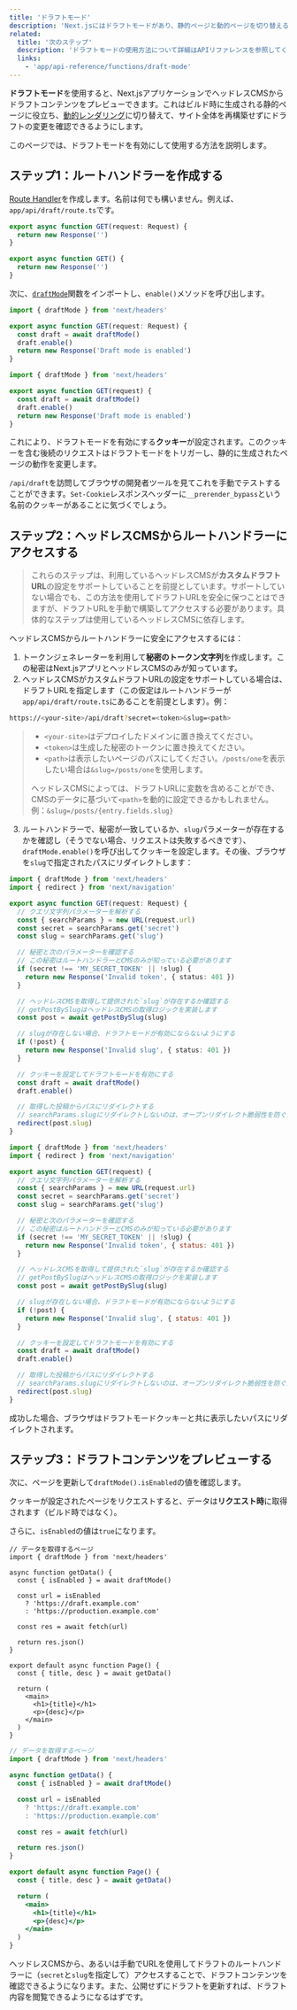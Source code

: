 ```yaml
---
title: 'ドラフトモード'
description: 'Next.jsにはドラフトモードがあり、静的ページと動的ページを切り替えることができます。App Routerでの利用方法をこちらで学ぶことができます。'
related:
  title: '次のステップ'
  description: 'ドラフトモードの使用方法について詳細はAPIリファレンスを参照してください。'
  links:
    - 'app/api-reference/functions/draft-mode'
---
```


**ドラフトモード**を使用すると、Next.jsアプリケーションでヘッドレスCMSからドラフトコンテンツをプレビューできます。これはビルド時に生成される静的ページに役立ち、[動的レンダリング](/docs/app/building-your-application/rendering/server-components#dynamic-rendering)に切り替えて、サイト全体を再構築せずにドラフトの変更を確認できるようにします。

このページでは、ドラフトモードを有効にして使用する方法を説明します。

## ステップ1：ルートハンドラーを作成する

[Route Handler](/docs/app/building-your-application/routing/route-handlers)を作成します。名前は何でも構いません。例えば、`app/api/draft/route.ts`です。

<Tabs>
<TabItem value="ts" label="TypeScript">

```ts title="app/api/draft/route.ts" switcher
export async function GET(request: Request) {
  return new Response('')
}
```
</TabItem>
<TabItem value="js" label="JavaScript">

```js title="app/api/draft/route.js" switcher
export async function GET() {
  return new Response('')
}
```
</TabItem>
</Tabs>


次に、[`draftMode`](/docs/app/api-reference/functions/draft-mode)関数をインポートし、`enable()`メソッドを呼び出します。

<Tabs>
<TabItem value="ts" label="TypeScript">

```ts title="app/api/draft/route.ts" switcher
import { draftMode } from 'next/headers'

export async function GET(request: Request) {
  const draft = await draftMode()
  draft.enable()
  return new Response('Draft mode is enabled')
}
```
</TabItem>
<TabItem value="js" label="JavaScript">

```js title="app/api/draft/route.js" switcher
import { draftMode } from 'next/headers'

export async function GET(request) {
  const draft = await draftMode()
  draft.enable()
  return new Response('Draft mode is enabled')
}
```
</TabItem>
</Tabs>


これにより、ドラフトモードを有効にする**クッキー**が設定されます。このクッキーを含む後続のリクエストはドラフトモードをトリガーし、静的に生成されたページの動作を変更します。

`/api/draft`を訪問してブラウザの開発者ツールを見てこれを手動でテストすることができます。`Set-Cookie`レスポンスヘッダーに`__prerender_bypass`という名前のクッキーがあることに気づくでしょう。

## ステップ2：ヘッドレスCMSからルートハンドラーにアクセスする

> これらのステップは、利用しているヘッドレスCMSが**カスタムドラフトURL**の設定をサポートしていることを前提としています。サポートしていない場合でも、この方法を使用してドラフトURLを安全に保つことはできますが、ドラフトURLを手動で構築してアクセスする必要があります。具体的なステップは使用しているヘッドレスCMSに依存します。

ヘッドレスCMSからルートハンドラーに安全にアクセスするには：

1. トークンジェネレーターを利用して**秘密のトークン文字列**を作成します。この秘密はNext.jsアプリとヘッドレスCMSのみが知っています。
2. ヘッドレスCMSがカスタムドラフトURLの設定をサポートしている場合は、ドラフトURLを指定します（この仮定はルートハンドラーが`app/api/draft/route.ts`にあることを前提とします）。例：

```bash title="Terminal"
https://<your-site>/api/draft?secret=<token>&slug=<path>
```

> - `<your-site>`はデプロイしたドメインに置き換えてください。
> - `<token>`は生成した秘密のトークンに置き換えてください。
> - `<path>`は表示したいページのパスにしてください。`/posts/one`を表示したい場合は`&slug=/posts/one`を使用します。
>
> ヘッドレスCMSによっては、ドラフトURLに変数を含めることができ、CMSのデータに基づいて`<path>`を動的に設定できるかもしれません。例：`&slug=/posts/{entry.fields.slug}`

3. ルートハンドラーで、秘密が一致しているか、`slug`パラメーターが存在するかを確認し（そうでない場合、リクエストは失敗するべきです）、`draftMode.enable()`を呼び出してクッキーを設定します。その後、ブラウザを`slug`で指定されたパスにリダイレクトします：

<Tabs>
<TabItem value="ts" label="TypeScript">

```ts title="app/api/draft/route.ts" switcher
import { draftMode } from 'next/headers'
import { redirect } from 'next/navigation'

export async function GET(request: Request) {
  // クエリ文字列パラメーターを解析する
  const { searchParams } = new URL(request.url)
  const secret = searchParams.get('secret')
  const slug = searchParams.get('slug')

  // 秘密と次のパラメーターを確認する
  // この秘密はルートハンドラーとCMSのみが知っている必要があります
  if (secret !== 'MY_SECRET_TOKEN' || !slug) {
    return new Response('Invalid token', { status: 401 })
  }

  // ヘッドレスCMSを取得して提供された`slug`が存在するか確認する
  // getPostBySlugはヘッドレスCMSの取得ロジックを実装します
  const post = await getPostBySlug(slug)

  // slugが存在しない場合、ドラフトモードが有効にならないようにする
  if (!post) {
    return new Response('Invalid slug', { status: 401 })
  }

  // クッキーを設定してドラフトモードを有効にする
  const draft = await draftMode()
  draft.enable()

  // 取得した投稿からパスにリダイレクトする
  // searchParams.slugにリダイレクトしないのは、オープンリダイレクト脆弱性を防ぐためです
  redirect(post.slug)
}
```
</TabItem>
<TabItem value="js" label="JavaScript">

```js title="app/api/draft/route.js" switcher
import { draftMode } from 'next/headers'
import { redirect } from 'next/navigation'

export async function GET(request) {
  // クエリ文字列パラメーターを解析する
  const { searchParams } = new URL(request.url)
  const secret = searchParams.get('secret')
  const slug = searchParams.get('slug')

  // 秘密と次のパラメーターを確認する
  // この秘密はルートハンドラーとCMSのみが知っている必要があります
  if (secret !== 'MY_SECRET_TOKEN' || !slug) {
    return new Response('Invalid token', { status: 401 })
  }

  // ヘッドレスCMSを取得して提供された`slug`が存在するか確認する
  // getPostBySlugはヘッドレスCMSの取得ロジックを実装します
  const post = await getPostBySlug(slug)

  // slugが存在しない場合、ドラフトモードが有効にならないようにする
  if (!post) {
    return new Response('Invalid slug', { status: 401 })
  }

  // クッキーを設定してドラフトモードを有効にする
  const draft = await draftMode()
  draft.enable()

  // 取得した投稿からパスにリダイレクトする
  // searchParams.slugにリダイレクトしないのは、オープンリダイレクト脆弱性を防ぐためです
  redirect(post.slug)
}
```
</TabItem>
</Tabs>


成功した場合、ブラウザはドラフトモードクッキーと共に表示したいパスにリダイレクトされます。

## ステップ3：ドラフトコンテンツをプレビューする

次に、ページを更新して`draftMode().isEnabled`の値を確認します。

クッキーが設定されたページをリクエストすると、データは**リクエスト時**に取得されます（ビルド時ではなく）。

さらに、`isEnabled`の値は`true`になります。

<Tabs>
<TabItem value="tsx" label="TypeScript">

```tsx title="app/page.tsx" switcher
// データを取得するページ
import { draftMode } from 'next/headers'

async function getData() {
  const { isEnabled } = await draftMode()

  const url = isEnabled
    ? 'https://draft.example.com'
    : 'https://production.example.com'

  const res = await fetch(url)

  return res.json()
}

export default async function Page() {
  const { title, desc } = await getData()

  return (
    <main>
      <h1>{title}</h1>
      <p>{desc}</p>
    </main>
  )
}
```
</TabItem>
<TabItem value="jsx" label="JavaScript">

```jsx title="app/page.js" switcher
// データを取得するページ
import { draftMode } from 'next/headers'

async function getData() {
  const { isEnabled } = await draftMode()

  const url = isEnabled
    ? 'https://draft.example.com'
    : 'https://production.example.com'

  const res = await fetch(url)

  return res.json()
}

export default async function Page() {
  const { title, desc } = await getData()

  return (
    <main>
      <h1>{title}</h1>
      <p>{desc}</p>
    </main>
  )
}
```
</TabItem>
</Tabs>


ヘッドレスCMSから、あるいは手動でURLを使用してドラフトのルートハンドラーに（`secret`と`slug`を指定して）アクセスすることで、ドラフトコンテンツを確認できるようになります。また、公開せずにドラフトを更新すれば、ドラフト内容を閲覧できるようになるはずです。